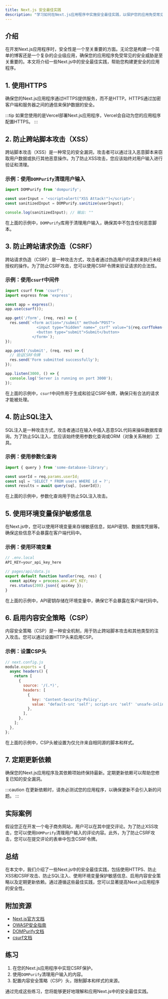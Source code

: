 ```yaml
---
title: Next.js 安全最佳实践
description: "学习如何在Next.js应用程序中实施安全最佳实践，以保护您的应用免受常见威胁。"
---
```


## 介绍

在开发Next.js应用程序时，安全性是一个至关重要的方面。无论您是构建一个简单的博客还是一个复杂的企业级应用，确保您的应用程序免受常见的安全威胁是至关重要的。本文将介绍一些Next.js中的安全最佳实践，帮助您构建更安全的应用程序。

## 1. 使用HTTPS

确保您的Next.js应用程序通过HTTPS提供服务，而不是HTTP。HTTPS通过加密客户端和服务器之间的通信来保护数据的安全。

:::tip
如果您使用的是Vercel部署Next.js应用程序，Vercel会自动为您的应用程序配置HTTPS。
:::

## 2. 防止跨站脚本攻击（XSS）

跨站脚本攻击（XSS）是一种常见的安全漏洞，攻击者可以通过注入恶意脚本来窃取用户数据或执行其他恶意操作。为了防止XSS攻击，您应该始终对用户输入进行验证和清理。

### 示例：使用`DOMPurify`清理用户输入

```javascript
import DOMPurify from 'dompurify';

const userInput = '<script>alert("XSS Attack!")</script>';
const sanitizedInput = DOMPurify.sanitize(userInput);

console.log(sanitizedInput); // 输出: ""
```

在上面的示例中，`DOMPurify`库用于清理用户输入，确保其中不包含任何恶意脚本。

## 3. 防止跨站请求伪造（CSRF）

跨站请求伪造（CSRF）是一种攻击方式，攻击者通过伪造用户的请求来执行未经授权的操作。为了防止CSRF攻击，您可以使用CSRF令牌来验证请求的合法性。

### 示例：使用`csurf`中间件

```javascript
import csurf from 'csurf';
import express from 'express';

const app = express();
app.use(csurf());

app.get('/form', (req, res) => {
  res.send(`<form action="/submit" method="POST">
              <input type="hidden" name="_csrf" value="${req.csrfToken()}">
              <button type="submit">Submit</button>
            </form>`);
});

app.post('/submit', (req, res) => {
  // 验证CSRF令牌
  res.send('Form submitted successfully');
});

app.listen(3000, () => {
  console.log('Server is running on port 3000');
});
```

在上面的示例中，`csurf`中间件用于生成和验证CSRF令牌，确保只有合法的请求才能被处理。

## 4. 防止SQL注入

SQL注入是一种攻击方式，攻击者通过在输入中插入恶意SQL代码来操纵数据库查询。为了防止SQL注入，您应该始终使用参数化查询或ORM（对象关系映射）工具。

### 示例：使用参数化查询

```javascript
import { query } from 'some-database-library';

const userId = req.params.userId;
const sql = 'SELECT * FROM users WHERE id = ?';
const results = await query(sql, [userId]);
```

在上面的示例中，参数化查询用于防止SQL注入攻击。

## 5. 使用环境变量保护敏感信息

在Next.js中，您可以使用环境变量来存储敏感信息，如API密钥、数据库凭据等。确保这些信息不会暴露在客户端代码中。

### 示例：使用环境变量

```javascript
// .env.local
API_KEY=your_api_key_here

// pages/api/data.js
export default function handler(req, res) {
  const apiKey = process.env.API_KEY;
  res.status(200).json({ apiKey });
}
```

在上面的示例中，API密钥存储在环境变量中，确保它不会暴露在客户端代码中。

## 6. 启用内容安全策略（CSP）

内容安全策略（CSP）是一种安全机制，用于防止跨站脚本攻击和其他类型的注入攻击。您可以通过设置HTTP头来启用CSP。

### 示例：设置CSP头

```javascript
// next.config.js
module.exports = {
  async headers() {
    return [
      {
        source: '/(.*)',
        headers: [
          {
            key: 'Content-Security-Policy',
            value: "default-src 'self'; script-src 'self' 'unsafe-inline'; style-src 'self' 'unsafe-inline';",
          },
        ],
      },
    ];
  },
};
```

在上面的示例中，CSP头被设置为仅允许来自相同源的脚本和样式。

## 7. 定期更新依赖

确保您的Next.js应用程序及其依赖项始终保持最新。定期更新依赖可以帮助您修复已知的安全漏洞。

:::caution
在更新依赖时，请务必测试您的应用程序，以确保更新不会引入新的问题。
:::

## 实际案例

假设您正在开发一个电子商务网站，用户可以在其中提交评论。为了防止XSS攻击，您可以使用`DOMPurify`清理用户输入的评论内容。此外，为了防止CSRF攻击，您可以在提交评论的表单中包含CSRF令牌。

## 总结

在本文中，我们介绍了一些Next.js中的安全最佳实践，包括使用HTTPS、防止XSS和CSRF攻击、防止SQL注入、使用环境变量保护敏感信息、启用内容安全策略以及定期更新依赖。通过遵循这些最佳实践，您可以显著提高Next.js应用程序的安全性。

## 附加资源

- [Next.js官方文档](https://nextjs.org/docs)
- [OWASP安全指南](https://owasp.org/www-project-top-ten/)
- [DOMPurify文档](https://github.com/cure53/DOMPurify)
- [csurf文档](https://github.com/expressjs/csurf)

## 练习

1. 在您的Next.js应用程序中实现CSRF保护。
2. 使用`DOMPurify`清理用户输入的内容。
3. 配置内容安全策略（CSP）头，限制脚本和样式的来源。

通过完成这些练习，您将能够更好地理解和应用Next.js中的安全最佳实践。